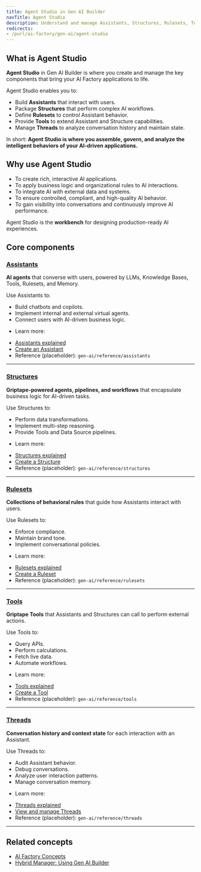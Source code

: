 ```yaml
---
title: Agent Studio in Gen AI Builder
navTitle: Agent Studio
description: Understand and manage Assistants, Structures, Rulesets, Tools, and Threads — the core building blocks for interactive and task-based AI applications in Gen AI Builder.
redirects:
- /purl/ai-factory/gen-ai/agent-studio
---
```


## What is Agent Studio

**Agent Studio** in Gen AI Builder is where you create and manage the key components that bring your AI Factory applications to life.

Agent Studio enables you to:

- Build **Assistants** that interact with users.
- Package **Structures** that perform complex AI workflows.
- Define **Rulesets** to control Assistant behavior.
- Provide **Tools** to extend Assistant and Structure capabilities.
- Manage **Threads** to analyze conversation history and maintain state.

In short:
**Agent Studio is where you assemble, govern, and analyze the intelligent behaviors of your AI-driven applications.**

## Why use Agent Studio

- To create rich, interactive AI applications.
- To apply business logic and organizational rules to AI interactions.
- To integrate AI with external data and systems.
- To ensure controlled, compliant, and high-quality AI behavior.
- To gain visibility into conversations and continuously improve AI performance.

Agent Studio is the **workbench** for designing production-ready AI experiences.

## Core components

### [Assistants](assistants)

**AI agents** that converse with users, powered by LLMs, Knowledge Bases, Tools, Rulesets, and Memory.

Use Assistants to:

- Build chatbots and copilots.
- Implement internal and external virtual agents.
- Connect users with AI-driven business logic.

* Learn more:
- [Assistants explained](/edb-postgres-ai/ai-factory/learn/explained/assistants-explained)
- [Create an Assistant](/edb-postgres-ai/ai-factory/learn/how-to/gen-ai/create-assistant)
- Reference (placeholder): `gen-ai/reference/assistants`

---

### [Structures](structures)

**Griptape-powered agents, pipelines, and workflows** that encapsulate business logic for AI-driven tasks.

Use Structures to:

- Perform data transformations.
- Implement multi-step reasoning.
- Provide Tools and Data Source pipelines.

* Learn more:
- [Structures explained](/edb-postgres-ai/ai-factory/learn/explained/structures-explained)
- [Create a Structure](/edb-postgres-ai/ai-factory/learn/how-to/gen-ai/create-structure)
- Reference (placeholder): `gen-ai/reference/structures`

---

### [Rulesets](rulesets)

**Collections of behavioral rules** that guide how Assistants interact with users.

Use Rulesets to:

- Enforce compliance.
- Maintain brand tone.
- Implement conversational policies.

* Learn more:
- [Rulesets explained](/edb-postgres-ai/ai-factory/learn/explained/rulesets-explained)
- [Create a Ruleset](/edb-postgres-ai/ai-factory/learn/how-to/gen-ai/create-ruleset)
- Reference (placeholder): `gen-ai/reference/rulesets`

---

### [Tools](tools)

**Griptape Tools** that Assistants and Structures can call to perform external actions.

Use Tools to:

- Query APIs.
- Perform calculations.
- Fetch live data.
- Automate workflows.

* Learn more:
- [Tools explained](/edb-postgres-ai/ai-factory/learn/explained/tools-explained)
- [Create a Tool](/edb-postgres-ai/ai-factory/learn/how-to/gen-ai/create-tool)
- Reference (placeholder): `gen-ai/reference/tools`

---

### [Threads](threads)

**Conversation history and context state** for each interaction with an Assistant.

Use Threads to:

- Audit Assistant behavior.
- Debug conversations.
- Analyze user interaction patterns.
- Manage conversation memory.

* Learn more:
- [Threads explained](/edb-postgres-ai/ai-factory/learn/explained/threads-explained)
- [View and manage Threads](/edb-postgres-ai/ai-factory/learn/how-to/gen-ai/view-threads)
- Reference (placeholder): `gen-ai/reference/threads`

---

## Related concepts

- [AI Factory Concepts](/edb-postgres-ai/ai-factory/learn/explained/ai-factory-concepts)
- [Hybrid Manager: Using Gen AI Builder](/edb-postgres-ai/hybrid-manager/ai-factory/gen-ai/builder)
